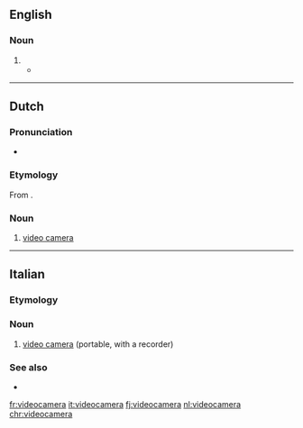 {{also|videocâmera|video camera}}
==English==

===Noun===
{{en-noun}}

# {{alternative form of|video camera|lang=en}}
#* {{quote-journal|date=March 1, 2008|author=Jim Dwyer|title=Outlining an Operation That Preyed on Builders|work=New York Times|url=http://www.nytimes.com/2008/03/01/nyregion/01about.html
|passage=The Committee is actually registered as a business, the authorities said, a thread from the spool of legitimacy to go along with the hard hats, the clipboards and the '''videocameras'''.}}

----

==Dutch==

===Pronunciation===
* {{audio|Nl-videocamera.ogg|Audio|lang=nl}}

===Etymology===
From {{compound|nl|video|camera}}.

===Noun===
{{nl-noun|f|-'s|videocameraatje}}

# [[video camera]]

----

==Italian==

===Etymology===
{{prefix|video|camera|gloss2=English|lang=it}}

===Noun===
{{it-noun|f}}

# [[video camera]] (portable, with a recorder)

===See also===
* {{l|it|telecamera}}

[[fr:videocamera]]
[[it:videocamera]]
[[fj:videocamera]]
[[nl:videocamera]]
[[chr:videocamera]]